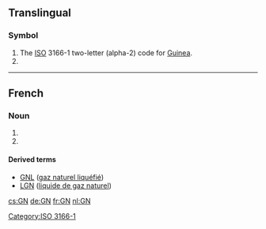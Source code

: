 {{also|.gn}}
==Translingual==

===Symbol===
{{head|mul|symbol}}
# The [[ISO]] 3166-1 two-letter (alpha-2) code for [[Guinea]].
# {{SI-unit-abb|giga|newton|[[force]]}}

[[Category:ISO 3166-1]]

----
==French==
===Noun===
{{fr-noun|m|-}}
# {{abbreviation of|lang=fr|gaz naturel}}
# {{abbreviation of|lang=fr|groupe nominal}}
====Derived terms====
* [[GNL]] ([[gaz naturel liquéfié]])
* [[LGN]] ([[liquide de gaz naturel]])

[[cs:GN]]
[[de:GN]]
[[fr:GN]]
[[nl:GN]]